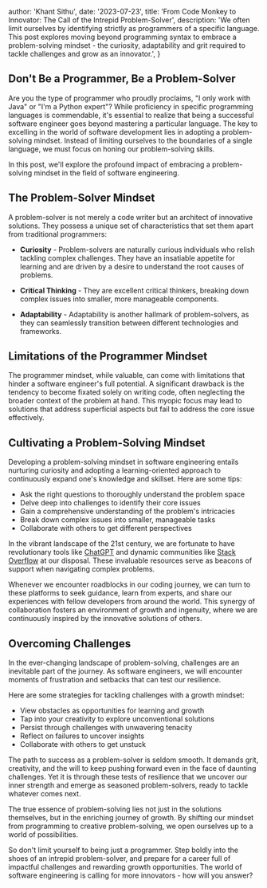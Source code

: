 
  author: 'Khant Sithu',
  date: '2023-07-23',
  title:
    'From Code Monkey to Innovator: The Call of the Intrepid Problem-Solver',
  description:
    'We often limit ourselves by identifying strictly as programmers of a specific language. This post explores moving beyond programming syntax to embrace a problem-solving mindset - the curiosity, adaptability and grit required to tackle challenges and grow as an innovator.',
}


## Don't Be a Programmer, Be a Problem-Solver

Are you the type of programmer who proudly proclaims, "I only work with Java" or "I'm a Python expert"? While proficiency in specific programming languages is commendable, it's essential to realize that being a successful software engineer goes beyond mastering a particular language. The key to excelling in the world of software development lies in adopting a problem-solving mindset. Instead of limiting ourselves to the boundaries of a single language, we must focus on honing our problem-solving skills.

In this post, we'll explore the profound impact of embracing a problem-solving mindset in the field of software engineering.

## The Problem-Solver Mindset

A problem-solver is not merely a code writer but an architect of innovative solutions. They possess a unique set of characteristics that set them apart from traditional programmers:

- **Curiosity** - Problem-solvers are naturally curious individuals who relish tackling complex challenges. They have an insatiable appetite for learning and are driven by a desire to understand the root causes of problems.

- **Critical Thinking** - They are excellent critical thinkers, breaking down complex issues into smaller, more manageable components.

- **Adaptability** - Adaptability is another hallmark of problem-solvers, as they can seamlessly transition between different technologies and frameworks.

## Limitations of the Programmer Mindset

The programmer mindset, while valuable, can come with limitations that hinder a software engineer's full potential. A significant drawback is the tendency to become fixated solely on writing code, often neglecting the broader context of the problem at hand. This myopic focus may lead to solutions that address superficial aspects but fail to address the core issue effectively.

## Cultivating a Problem-Solving Mindset

Developing a problem-solving mindset in software engineering entails nurturing curiosity and adopting a learning-oriented approach to continuously expand one's knowledge and skillset. Here are some tips:

- Ask the right questions to thoroughly understand the problem space
- Delve deep into challenges to identify their core issues
- Gain a comprehensive understanding of the problem's intricacies
- Break down complex issues into smaller, manageable tasks
- Collaborate with others to get different perspectives

In the vibrant landscape of the 21st century, we are fortunate to have revolutionary tools like <a href="https://chat.openai.com/">ChatGPT</a> and dynamic communities like <a href="https://stackoverflow.com/">Stack Overflow</a> at our disposal. These invaluable resources serve as beacons of support when navigating complex problems.

Whenever we encounter roadblocks in our coding journey, we can turn to these platforms to seek guidance, learn from experts, and share our experiences with fellow developers from around the world. This synergy of collaboration fosters an environment of growth and ingenuity, where we are continuously inspired by the innovative solutions of others.

## Overcoming Challenges

In the ever-changing landscape of problem-solving, challenges are an inevitable part of the journey. As software engineers, we will encounter moments of frustration and setbacks that can test our resilience.

Here are some strategies for tackling challenges with a growth mindset:

- View obstacles as opportunities for learning and growth
- Tap into your creativity to explore unconventional solutions
- Persist through challenges with unwavering tenacity
- Reflect on failures to uncover insights
- Collaborate with others to get unstuck

The path to success as a problem-solver is seldom smooth. It demands grit, creativity, and the will to keep pushing forward even in the face of daunting challenges. Yet it is through these tests of resilience that we uncover our inner strength and emerge as seasoned problem-solvers, ready to tackle whatever comes next.

The true essence of problem-solving lies not just in the solutions themselves, but in the enriching journey of growth. By shifting our mindset from programming to creative problem-solving, we open ourselves up to a world of possibilities.

So don't limit yourself to being just a programmer. Step boldly into the shoes of an intrepid problem-solver, and prepare for a career full of impactful challenges and rewarding growth opportunities. The world of software engineering is calling for more innovators - how will you answer?
